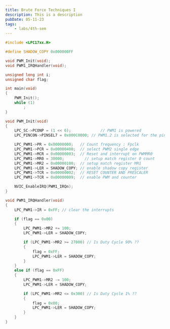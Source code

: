 ```yaml
---
title: Brute Force Techniques I
description: This is a description
pubDate: 05-11-23
tags:
	- labs/4th-sem
---
```


```c
#include <LPC17xx.H>

#define SHADOW_COPY 0x000000FF

void PWM_Init(void);
void PWM1_IRQHandler(void);

unsigned long int i;
unsigned char flag;

int main(void)
{
	PWM_Init();
	while (1)
		;
}

void PWM_Init(void)
{
	LPC_SC->PCONP = (1 << 6);		      // PWM1 is powered
	LPC_PINCON->PINSEL7 = 0x000C0000; // PWM1.2 is selected for the pin P3.25

	LPC_PWM1->PR = 0x00000000;	 // Count frequency : Fpclk
	LPC_PWM1->PCR = 0x00000400;	 // select PWM2 single edge
	LPC_PWM1->MCR = 0x00000003;	 // Reset and interrupt on PWMMR0
	LPC_PWM1->MR0 = 30000;		   // setup match register 0 count
	LPC_PWM1->MR2 = 0x00000100;	 // setup match register MR1
	LPC_PWM1->LER = SHADOW_COPY; // enable shadow copy register
	LPC_PWM1->TCR = 0x00000002;	 // RESET COUNTER AND PRESCALER
	LPC_PWM1->TCR = 0x00000009;	 // enable PWM and counter

	NVIC_EnableIRQ(PWM1_IRQn);
}

void PWM1_IRQHandler(void)
{
	LPC_PWM1->IR = 0xFF; // clear the interrupts

	if (flag == 0x00)
	{
		LPC_PWM1->MR2 += 100;
		LPC_PWM1->LER = SHADOW_COPY;

		if (LPC_PWM1->MR2 >= 27000) // Is Duty Cycle 90% ??
		{
			flag = 0xFF;
			LPC_PWM1->LER = SHADOW_COPY;
		}
	}
	else if (flag == 0xFF)
	{
		LPC_PWM1->MR2 -= 100;
		LPC_PWM1->LER = SHADOW_COPY;

		if (LPC_PWM1->MR2 <= 0x300) // Is Duty Cycle 1% ??
		{
			flag = 0x00;
			LPC_PWM1->LER = SHADOW_COPY;
		}
	}
}

```
